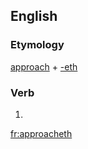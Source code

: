 ==English==

===Etymology===
[[approach]] + [[-eth]]

===Verb===
{{head|en|verb form}}

# {{en-archaic third-person singular of|approach}}

[[fr:approacheth]]